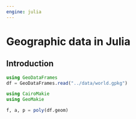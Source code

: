 ```yaml
---
engine: julia
---
```


# Geographic data in Julia {#sec-spatial-class}

## Introduction
```julia
using GeoDataFrames
df = GeoDataFrames.read("../data/world.gpkg")
```

```julia
using CairoMakie
using GeoMakie

f, a, p = poly(df.geom)
```
